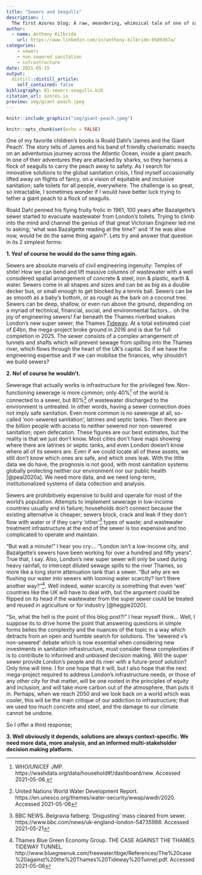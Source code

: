 ```yaml
---
title: "Sewers and Seagulls"
description: |
  The first Azores blog: A raw, meandering, whimsical tale of one of sanitation's greatest conundrums: Should we build more sewers? Enjoy `r emo::ji("smile")`
author:
  - name: Anthony Kilbride
    url: https://www.linkedin.com/in/anthony-kilbride-9589367a/
categories:
    - sewers
    - non-sewered sanitation
    - infrastructure
date: 2021-05-15
output:
  distill::distill_article:
    self_contained: false
bibliography: 01-sewers-seagulls.bib
citation_url: azores.io
preview: img/giant-peach.jpeg
---
```


```r

knitr::include_graphics("img/giant-peach.jpeg")

```


```r
knitr::opts_chunk$set(echo = FALSE)
```

One of my favorite children's books is Roald Dahl's 'James and the Giant Peach'. The story tells of James and his band of friendly charismatic insects on an adventurous journey across the Atlantic Ocean, inside a giant peach. In one of their adventures they are attacked by sharks, so they harness a flock of seagulls to carry the peach away to safety. As I search for innovative solutions to the global sanitation crisis, I find myself occasionally lifted away on flights of fancy, on a vision of equitable and inclusive sanitation; safe toilets for all people, everywhere. The challenge is so great, so intractable, I sometimes wonder if I would have better luck trying to tether a giant peach to a flock of seagulls. 

Roald Dahl penned his flying fruity frolic in 1961, 100 years after Bazalgette's sewer started to evacuate wastewater from London's toilets. Trying to climb into the mind and channel the genius of that great Victorian Engineer led me to asking; 'what was Bazalgette reading at the time?' and 'if he was alive now, would he do the same thing again?'. Lets try and answer that question in its 2 simplest forms: 

**1. Yes! of course he would do the same thing again.**

Sewers are absolute marvels of civil engineering ingenuity: Temples of shite! How we can bend and lift massive columns of wastewater with a well considered spatial arrangement of concrete & steel, iron & plastic, earth & water. Sewers come in all shapes and sizes and can be as big as a double decker bus, or small enough to get blocked by a tennis ball. Sewers can be as smooth as a baby's bottom, or as rough as the bark on a coconut tree. Sewers can be deep, shallow, or even run above the ground, depending on a myriad of technical, financial, social, and environmental factors... oh the joy of engineering sewers! Far beneath the Thames riverbed snakes London's new super sewer; the Thames [Tideway](https://www.tideway.london/). At a total estimated cost of £4bn, the mega-project broke ground in 2016 and is due for full completion in 2025. The sewer consists of a complex arrangement of tunnels and shafts which will prevent sewage from spilling into the Thames river, which flows through the heart of the UK's capital. So if we have the engineering expertise and if we can mobilise the finances, why shouldn't we build sewers? 

**2. No! of course he wouldn't. **

Sewerage that actually works is infrastructure for the privileged few. Non-functioning sewerage is more common; only 40%^[WHO/UNICEF JMP. https://washdata.org/data/household#!/dashboard/new. Accessed 2021-05-06.] of the world is connected to a sewer, but 80%^[United Nations World Water Development Report. https://en.unesco.org/themes/water-security/wwap/wwdr/2020. Accessed 2021-05-06] of wastewater discharged to the environment is untreated. In other words, having a sewer connection does not imply safe sanitation. Even more common is no sewerage at all, so-called 'non-sewered sanitation'; latrines and septic tanks. Then there are the billion people with access to neither sewered nor non-sewered sanitation; open defecation. These figures are our best estimates, but the reality is that we just don't know. Most cities don't have maps showing where there are latrines or septic tanks, and even London doesn't know where all of its sewers are. Even if we could locate all of these assets, we still don't know which ones are safe, and which ones leak. With the little data we do have, the prognosis is not good, with most sanitation systems globally protecting neither our environment nor our public health [@peal2020a]. We need more data, and we need long-term, institutionalized systems of data collection and analysis. 

Sewers are prohibitively expensive to build and operate for most of the world's population. Attempts to implement sewerage in low-income countries usually end in failure; households don't connect because the existing alternative is cheaper; sewers block, crack and leak if they don't flow with water or if they carry 'other'^[BBC NEWS. Belgravia fatberg: 'Disgusting' mass cleared from sewer. https://www.bbc.com/news/uk-england-london-54735988. Accessed 2021-05-21] types of waste; and wastewater treatment infrastructure at the end of the sewer is too expensive and too complicated to operate and maintain. 

"But wait a minute!" I hear you cry.... "London isn't a low-income city, and Bazalgette's sewers have been working for over a hundred and fifty years". True that, I say. Also, London's new super sewer will only be used during heavy rainfall, to intercept diluted sewage spills to the river Thames, so more like a long storm attenuation tank than a sewer. "But why are we flushing our water into sewers with looming water scarcity? Isn't there another way?"^[Thames Blue Green Economy Group. THE CASE AGAINST THE THAMES TIDEWAY TUNNEL. http://www.bluegreenuk.com/freewater/tbge/References/The%20case%20against%20the%20Thames%20Tideway%20Tunnel.pdf. Accessed 2021-05-06]. Well indeed, water scarcity is something that even 'wet' countries like the UK will have to deal with, but the argument could be flipped on its head if the wastewater from the super sewer could be treated and reused in agriculture or for industry [@heggie2020]. 

"So, what the hell is the point of this blog post?!" I hear myself think... Well, I suppose its to drive home the point that answering questions in simple forms belies the complexity and the nuances of the topic in a way which detracts from an open and humble search for solutions. The 'sewered v's non-sewered' debate which is now essential when considering new investments in sanitation infrastructure, must consider these complexities if is to contribute to informed and unbiased decision making. Will the super sewer provide London's people and its river with a future-proof solution? Only time will time. I for one hope that it will, but I also hope that the next mega-project required to address London's infrastructure needs, or those of any other city for that matter, will be one rooted in the principles of equity and inclusion, and will take more carbon out of the atmosphere, than puts it in. Perhaps, when we reach 2050 and we look back on a world which was cooler, this will be the main critique of our addiction to infrastructure; that we used too much concrete and steel, and the damage to our climate cannot be undone.

So I offer a third response; 

**3. Well obviously it depends, solutions are always context-specific. We need more data, more analysis, and an informed multi-stakeholder decision making platform. **
